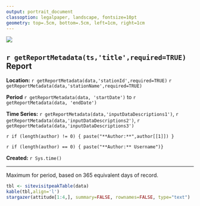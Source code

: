 ```yaml
---
output: portrait_document
classoption: legalpaper, landscape, fontsize=10pt
geometry: top=.5cm, bottom=.5cm, left=1cm, right=1cm
---
```


![](http://www.usgs.gov/newsroom/images/2015-04-07/usgs_logo.png)

## `r getReportMetadata(ts,'title',required=TRUE)` Report

**Location:**  `r getReportMetadata(data,'stationId',required=TRUE)` `r getReportMetadata(data,'stationName',required=TRUE)`

**Period** `r getReportMetadata(data, 'startDate')` to `r getReportMetadata(data, 'endDate')`

**Time Series:** `r getReportMetadata(data,'inputDataDescriptions1')`, `r getReportMetadata(data,'inputDataDescriptions2')`, `r getReportMetadata(data,'inputDataDescriptions3')`

`r if (length(author) != 0) { paste("**Author:**",author[[1]]) }`

`r if (length(author) == 0) { paste("**Author:** Username")}`

**Created:**  `r Sys.time()`

***
   
Maximum for period, based on 365 equivalent days of record. 
   
```r
tbl <- sitevisitpeakTable(data)
kable(tbl,align='l')
stargazer(attitude[1:4,], summary=FALSE, rownames=FALSE, type="text")
```
